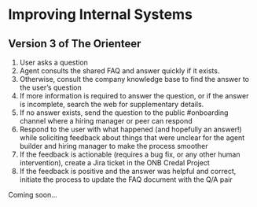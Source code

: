 # Improving Internal Systems


## Version 3 of The Orienteer
1. User asks a question
2. Agent consults the shared FAQ and answer quickly if it exists. 
3. Otherwise, consult the company knowledge base to find the answer to the user’s question
4. If more information is required to answer the question, or if the answer is incomplete, search the web for supplementary details.
5. If no answer exists, send the question to the public #onboarding channel where a hiring manager or peer can respond
6. Respond to the user with what happened (and hopefully an answer!) while soliciting feedback about things that were unclear for the agent builder and hiring manager to make the process smoother
7. If the feedback is actionable (requires a bug fix, or any other human intervention), create a Jira ticket in the ONB Credal Project 
8. If the feedback is positive and the answer was helpful and correct, initiate the process to update the FAQ document with the Q/A pair 

Coming soon...